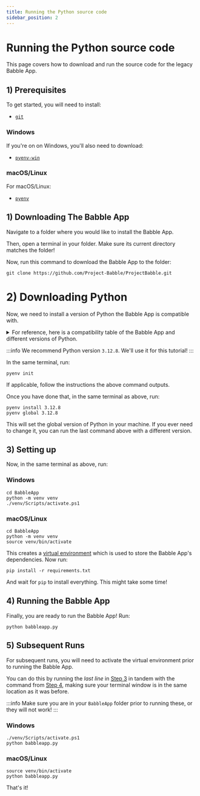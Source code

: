 ```yaml
---
title: Running the Python source code
sidebar_position: 2
---
```


# Running the Python source code

This page covers how to download and run the source code for the legacy Babble App.

## 1) Prerequisites

To get started, you will need to install:

- [`git`](https://git-scm.com/downloads)

### Windows

If you're on on Windows, you'll also need to download:
- [`pyenv-win`](https://github.com/pyenv-win/pyenv-win)

### macOS/Linux

For macOS/Linux:
- [`pyenv`](https://github.com/pyenv/pyenv)

## 1) Downloading The Babble App

Navigate to a folder where you would like to install the Babble App.

Then, open a terminal in your folder. Make sure its current directory matches the folder!

Now, run this command to download the Babble App to the folder:

```
git clone https://github.com/Project-Babble/ProjectBabble.git
```

# 2) Downloading Python

Now, we need to install a version of Python the Babble App is compatible with.

<details>
  <summary>For reference, here is a compatibility table of the Babble App and different versions of Python.</summary>

| < 3.7 | 3.8 | 3.9 | 3.10 | 3.11 | 3.12 | 3.13 |
|:------:|:---:|:---:|:----:|:----:|:----:|:----:|
|    ❌   |  ⚠️  |  ⚠️  |   ✅  |   ✅  |   ✅  |   ❌  |

:::danger
In theory, the Babble App *may* work on versions of Python as low as 3.5. We cannot guarantee its stability these versions, proceed at your own risk if you do!
:::

:::warning
With the upcoming addition of Vive Facial Tracker support to the Babble App, the lowest version of Python supported going into the future will be 3.10.  
:::

:::note
Python `3.13` support is planned once key dependencies are built against `3.13`, namely `onnxruntime-directml` and `onnxruntime-gpu`.

While not supported, nightly builds of the above dependencies exist that enable this. Microsoft outlines how to set this up [here](https://github.com/microsoft/onnxruntime/issues/22274#issuecomment-2423585092). 

:::
</details>

:::info
We recommend Python version `3.12.8`. We'll use it for this tutorial!
:::

In the same terminal, run:

```
pyenv init
```

If applicable, follow the instructions the above command outputs.

Once you have done that, in the same terminal as above, run:

```
pyenv install 3.12.8
pyenv global 3.12.8
```

This will set the global version of Python in your machine. If you ever need to change it, you can run the last command above with a different version.

## 3) Setting up 

Now, in the same terminal as above, run:

### Windows

```
cd BabbleApp
python -m venv venv
./venv/Scripts/activate.ps1
```

### macOS/Linux

```
cd BabbleApp
python -m venv venv
source venv/bin/activate
```

This creates a [virtual environment](https://www.geeksforgeeks.org/python-virtual-environment/) which is used to store the Babble App's dependencies. Now run:

```
pip install -r requirements.txt
```

And wait for `pip` to install everything. This might take some time!

## 4) Running the Babble App

Finally, you are ready to run the Babble App! Run:

```
python babbleapp.py
```

## 5) Subsequent Runs

For subsequent runs, you will need to activate the virtual environment prior to running the Babble App. 

You can do this by running the *last line* in [Step 3](building#3-setting-up) in tandem with the command from [Step 4](building#4-running-the-babble-app), making sure your terminal window is in the same location as it was before.

:::info
Make sure you are in your `BabbleApp` folder prior to running these, or they will not work!
:::

### Windows

```
./venv/Scripts/activate.ps1
python babbleapp.py
```

### macOS/Linux

```
source venv/bin/activate
python babbleapp.py
```

That's it!
